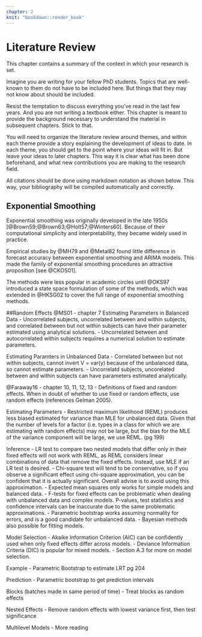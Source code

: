 ```yaml
---
chapter: 2
knit: "bookdown::render_book"
---
```


# Literature Review {#ch:litreview}

This chapter contains a summary of the context in which your research is set. 

Imagine you are writing for your fellow PhD students. Topics that are well-known to them do not have to be included here. But things that they may not know about should be included.

Resist the temptation to discuss everything you've read in the last few years. And you are not writing a textbook either. This chapter is meant to provide the background necessary to understand the material in subsequent chapters. Stick to that.

You will need to organize the literature review around themes, and within each theme provide a story explaining the development of ideas to date. In each theme, you should get to the point where your ideas will fit in. But leave your ideas to later chapters. This way it is clear what has been done beforehand, and what new contributions you are making to the research field.

All citations should be done using markdown notation as shown below. This way, your bibliography will be compiled automatically and correctly.


## Exponential Smoothing {#sec:expsmooth}

Exponential smoothing was originally developed in the late 1950s [@Brown59;@Brown63;@Holt57;@Winters60]. Because of their computational simplicity and interpretability, they became widely used in practice.

Empirical studies by @MH79 and @Metal82 found little difference in forecast accuracy between exponential smoothing and ARIMA models. This made the family of exponential smoothing procedures an attractive proposition [see @CKOS01].

The methods were less popular in academic circles until  @OKS97 introduced a state space formulation of some of the methods, which was extended in @HKSG02 to cover the full range of exponential smoothing methods.


##Random Effects
@MS01 - chapter 7
Estimating Parameters in Balanced Data
- Uncorrelated subjects, uncorrelated between and within subjects, and correlated between but not within subjects can have their parameter estimated using analytical solutions. 
- Uncorrelated between and autocorrelated within subjects requiires a numerical solution to estimate parameters.

Estimating Paramters in Unbalanced Data
- Correlated between but not within subjects, cannot invert V = var(y) because of the unbalanced data, so cannot estimate parameters.
- Uncorrelatd subjects, uncorelated between and within subjects can have parameters estimated analytically.

@Faraway16 - chapter 10, 11, 12, 13
- Definitions of fixed and random effects. When in doubt of whether to use fixed or random effects, use random effects (references Gelman 2005).

Estimating Parameters
- Restricted maximum likelihood (REML) produces less biased estimated for variance than MLE for unbalanced data. Given that the number of levels for a factor (i.e. types in a class for which we are estimating with random effects) may not be large, but the bias for the MLE of the variance component will be large, we use REML. (pg 199)

Inference
- LR test to compare two nested models that differ only in their fixed effects will not work with REML, as REML considers linear combinations of data that remove the fixed effects. Instead, use MLE if an LR test is desired. 
- Chi-square test will tend to be conservative, so if you observe a significant effect using chi-square approximation, you can be confident that it is actually significant. Overall advise is to avoid using this approximation.
- Expected mean squares only works for simple models and balanced data.
- F-tests for fixed effects can be problematic when dealing with unbalanced data and complex models. P-values, test statistics and confidence intervals can be inaccurate due to the same problematic approximations.
- Parametric bootstrap works assuming normality for errors, and is a good candidate for unbalanced data.
- Bayesian methods also possible for fitting models.

Model Selection
- Akaike Information Criterion (AIC) can be confidently used when only fixed effects differ across models.
- Deviance Information Criteria (DIC) is popular for mixed models.
- Section A.3 for more on model selection.

Example
- Parametric Bootstrap to estimate LRT pg 204

Prediction
- Parametric bootstrap to get prediction intervals

Blocks (batches made in same period of time)
- Treat blocks as random effects

Nested Effects
- Remove random effects with lowest variance first, then test significance

Multilevel Models
- More reading